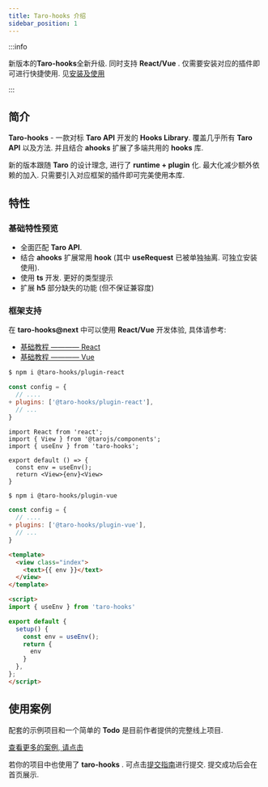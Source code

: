 ```yaml
---
title: Taro-hooks 介绍
sidebar_position: 1
---
```


:::info

新版本的**Taro-hooks**全新升级. 同时支持 **React/Vue** . 仅需要安装对应的插件即可进行快捷使用. 见[安装及使用](/docs/quick/install-start)

:::

## 简介

**Taro-hooks** - 一款对标 **Taro API** 开发的 **Hooks Library**. 覆盖几乎所有 **Taro API** 以及方法. 并且结合 **ahooks** 扩展了多端共用的 **hooks** 库.

新的版本跟随 **Taro** 的设计理念, 进行了 **runtime + plugin** 化. 最大化减少额外依赖的加入. 只需要引入对应框架的插件即可完美使用本库.

## 特性

### 基础特性预览

- 全面匹配 **Taro API**.
- 结合 **ahooks** 扩展常用 **hook** (其中 **useRequest** 已被单独抽离. 可独立安装使用).
- 使用 **ts** 开发. 更好的类型提示
- 扩展 **h5** 部分缺失的功能 (但不保证兼容度)

### 框架支持

在 **taro-hooks@next** 中可以使用 **React/Vue** 开发体验, 具体请参考:

- [基础教程 ———— React](/docs/quick/react-useage)
- [基础教程 ———— Vue](/docs/quick/vue-useage)


<Tabs defaultValue="React" groupId="codeExample">
  <TabItem value="React" label="React">

```bash
$ npm i @taro-hooks/plugin-react
```
```js {3} title="project/config/index.js"
const config = {
  // ....
+ plugins: ['@taro-hooks/plugin-react'],
  // ...
}
```
```tsx title="project/pages/index/index.tsx"
import React from 'react';
import { View } from '@tarojs/components';
import { useEnv } from 'taro-hooks';

export default () => {
  const env = useEnv();
  return <View>{env}<View>
}
```

  </TabItem>
  <TabItem value="Vue" label="Vue">

```bash
$ npm i @taro-hooks/plugin-vue
```
```js {3} title="project/config/index.js"
const config = {
  // ....
+ plugins: ['@taro-hooks/plugin-vue'],
  // ...
}
```
```html title="project/pages/index/index.vue"
<template>
  <view class="index">
    <text>{{ env }}</text>
  </view>
</template>

<script>
import { useEnv } from 'taro-hooks'

export default {
  setup() {
    const env = useEnv();
    return {
      env
    }
  },
};
</script>
```

  </TabItem>
</Tabs>

## 使用案例

配套的示例项目和一个简单的 **Todo** 是目前作者提供的完整线上项目.

[查看更多的案例, 请点击](https://github.com/taro-hooks/user-cases/blob/main/cases.json)

若你的项目中也使用了 **taro-hooks** . 可点击[提交指南](https://github.com/taro-hooks/user-cases)进行提交. 提交成功后会在首页展示.
